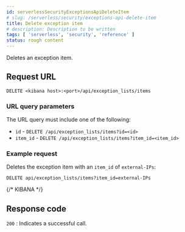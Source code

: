 ```yaml
---
id: serverlessSecurityExceptionsApiDeleteItem
# slug: /serverless/security/exceptions-api-delete-item
title: Delete exception item
# description: Description to be written
tags: [ 'serverless', 'security', 'reference' ]
status: rough content
---
```


<div id="exceptions-api-delete-item"></div>

Deletes an exception item.

## Request URL

`DELETE <kibana host>:<port>/api/exception_lists/items`

### URL query parameters

The URL query must include one of the following:

* `id` - `DELETE /api/exception_lists/items?id=<id>`
* `item_id` - `DELETE /api/exception_lists/items?item_id=<item_id>`

### Example request

Deletes the exception item with an `item_id` of `external-IPs`:

```console
DELETE api/exception_lists/items?item_id=external-IPs
```
{/* KIBANA */}

## Response code

`200` 
    : Indicates a successful call.

